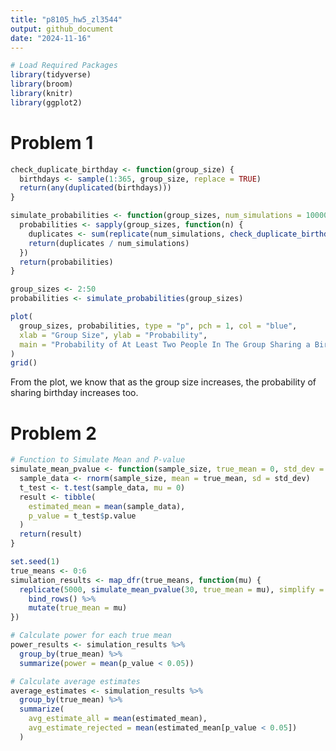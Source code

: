 ```yaml
---
title: "p8105_hw5_zl3544"
output: github_document
date: "2024-11-16"
---
```



```r
# Load Required Packages
library(tidyverse)
library(broom)
library(knitr)
library(ggplot2)
```

# Problem 1
```r
check_duplicate_birthday <- function(group_size) {
  birthdays <- sample(1:365, group_size, replace = TRUE)
  return(any(duplicated(birthdays)))
}

simulate_probabilities <- function(group_sizes, num_simulations = 10000) {
  probabilities <- sapply(group_sizes, function(n) {
    duplicates <- sum(replicate(num_simulations, check_duplicate_birthday(n)))
    return(duplicates / num_simulations)
  })
  return(probabilities)
}

group_sizes <- 2:50
probabilities <- simulate_probabilities(group_sizes)

plot(
  group_sizes, probabilities, type = "p", pch = 1, col = "blue",
  xlab = "Group Size", ylab = "Probability",
  main = "Probability of At Least Two People In The Group Sharing a Birthday"
)
grid()


```

From the plot, we know that as the group size increases, the probability of sharing birthday increases too.

# Problem 2
```r
# Function to Simulate Mean and P-value
simulate_mean_pvalue <- function(sample_size, true_mean = 0, std_dev = 5) {
  sample_data <- rnorm(sample_size, mean = true_mean, sd = std_dev)
  t_test <- t.test(sample_data, mu = 0)
  result <- tibble(
    estimated_mean = mean(sample_data),
    p_value = t_test$p.value
  )
  return(result)
}

set.seed(1)
true_means <- 0:6
simulation_results <- map_dfr(true_means, function(mu) {
  replicate(5000, simulate_mean_pvalue(30, true_mean = mu), simplify = FALSE) %>%
    bind_rows() %>%
    mutate(true_mean = mu)
})

# Calculate power for each true mean
power_results <- simulation_results %>%
  group_by(true_mean) %>%
  summarize(power = mean(p_value < 0.05))

# Calculate average estimates
average_estimates <- simulation_results %>%
  group_by(true_mean) %>%
  summarize(
    avg_estimate_all = mean(estimated_mean),
    avg_estimate_rejected = mean(estimated_mean[p_value < 0.05])
  )
```

